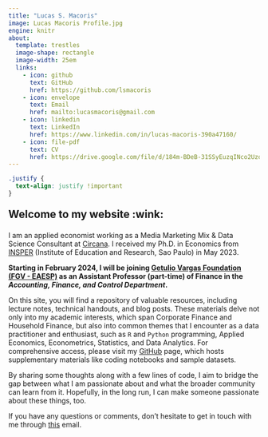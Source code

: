 ```yaml
---
title: "Lucas S. Macoris"
image: Lucas Macoris Profile.jpg
engine: knitr
about:
  template: trestles
  image-shape: rectangle
  image-width: 25em
  links:
    - icon: github
      text: GitHub
      href: https://github.com/lsmacoris
    - icon: envelope
      text: Email
      href: mailto:lucasmacoris@gmail.com
    - icon: linkedin
      text: LinkedIn
      href: https://www.linkedin.com/in/lucas-macoris-390a47160/
    - icon: file-pdf
      text: CV
      href: https://drive.google.com/file/d/184m-BDeB-31SSyEuzqINco2UzqRFXhma/view?usp=drive_link
---
```


```css
.justify {
  text-align: justify !important
}
```

::: {.justify}


::: {style="font-size: 150%;"}
**Welcome to my website :wink:**
:::

I am an applied economist working as a Media Marketing Mix & Data Science Consultant at [Circana](https://www.circana.com/). I received my Ph.D. in Economics from [INSPER](https://www.insper.edu.br/en/) (Institute of Education and Research, Sao Paulo) in May 2023.

**Starting in February 2024, I will be joining [Getulio Vargas Foundation (FGV - EAESP)](https://eaesp.fgv.br/en) as an Assistant Professor (part-time) of Finance in the *Accounting, Finance, and Control Department*.**

On this site, you will find a repository of valuable resources, including lecture notes, technical handouts, and blog posts. These materials delve not only into my academic interests, which span Corporate Finance and Household Finance, but also into common themes that I encounter as a data practitioner and enthusiast, such as `R` and `Python` programming, Applied Economics, Econometrics, Statistics, and Data Analytics. For comprehensive access, please visit my [GitHub](https://github.com/lsmacoris) page, which hosts supplementary materials like coding notebooks and sample datasets.

By sharing some thoughts along with a few lines of code, I aim to bridge the gap between what I am passionate about and what the broader community can learn from it. Hopefully, in the long run, I can make someone passionate about these things, too.

If you have any questions or comments, don't hesitate to get in touch with me through [this](mailto:lucasmacoris@gmail.com) email.


:::
